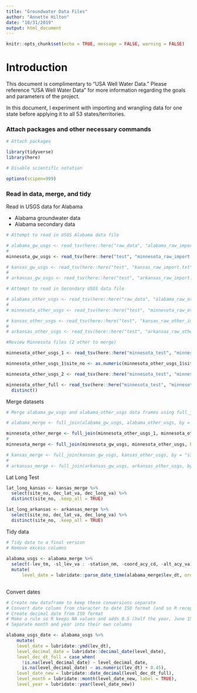 ```yaml
---
title: "Groundwater Data Files"
author: "Annette Hilton"
date: "10/31/2019"
output: html_document
---
```


```r
knitr::opts_chunk$set(echo = TRUE, message = FALSE, warning = FALSE)
```
# Introduction 

This document is complimentary to "USA Well Water Data." Please reference "USA Well Water Data" for more information regarding the goals and parameters of the project. 

In this document, I experiment with importing and wrangling data for one state before applying it to all 53 states/territories.  

### Attach packages and other necessary commands 

```r
# Attach packages

library(tidyverse)
library(here)

# Disable scientific notation 

options(scipen=999)

```

### Read in data, merge, and tidy 

Read in USGS data for Alabama 

- Alabama groundwater data 
- Alabama secondary data 


```r
# Attempt to read in USGS Alabama data file 

# alabama_gw_usgs <- read_tsv(here::here("raw_data", "alabama_raw_import.txt"))
# 
minnesota_gw_usgs <- read_tsv(here::here("test", "minnesota_raw_import.txt"))

# kansas_gw_usgs <- read_tsv(here::here("test", "kansas_raw_import.txt"))
# 
# arkansas_gw_usgs <- read_tsv(here::here("test", "arkansas_raw_import.txt"))

```

```r
# Attempt to read in Secondary USGS data file 

# alabama_other_usgs <- read_tsv(here::here("raw_data", "alabama_raw_other_import.txt"))
# 
# minnesota_other_usgs <- read_tsv(here::here("test", "minnesota_raw_other_import.txt"))

# kansas_other_usgs <- read_tsv(here::here("test", "kansas_raw_other_import.txt"))
# 
# arkansas_other_usgs <- read_tsv(here::here("test", "arkansas_raw_other_import.txt"))

#Review Minnesota files (2 other to merge) 

minnesota_other_usgs_1 <- read_tsv(here::here("minnesota_test", "minnesota_well_depth_75m_below_import.txt"))

minnesota_other_usgs_1$site_no <- as.numeric(minnesota_other_usgs_1$site_no)

minnesota_other_usgs_2 <- read_tsv(here::here("minnesota_test", "minnesota_well_depth_74_above_import.txt"))

minnesota_other_full <- read_tsv(here::here("minnesota_test", "minnesota_merged_import.txt")) %>% 
  distinct()
```

Merge datasets 

```r
# Merge alabama_gw_usgs and alabama_other_usgs data frames using full_join()

# alabama_merge <- full_join(alabama_gw_usgs, alabama_other_usgs, by = "site_no", copy = FALSE)

minnesota_other_merge <- full_join(minnesota_other_usgs_1, minnesota_other_usgs_2, by = "site_no", copy = FALSE)
# 
minnesota_merge <- full_join(minnesota_gw_usgs, minnesota_other_usgs, by = "site_no", copy = FALSE)

# kansas_merge <- full_join(kansas_gw_usgs, kansas_other_usgs, by = "site_no", copy = FALSE)
# 
# arkansas_merge <- full_join(arkansas_gw_usgs, arkansas_other_usgs, by = "site_no", copy = FALSE)
```

Lat Long Test 

```r

lat_long_kansas <- kansas_merge %>% 
  select(site_no, dec_lat_va, dec_long_va) %>% 
  distinct(site_no, .keep_all = TRUE)

lat_long_arkansas <- arkansas_merge %>% 
  select(site_no, dec_lat_va, dec_long_va) %>% 
  distinct(site_no, .keep_all = TRUE)

```


Tidy data 


```r
# Tidy data to a final version 
# Remove excess columns 
 
alabama_usgs <- alabama_merge %>% 
  select(-lev_tm, -sl_lev_va : -station_nm, -coord_acy_cd, -alt_acy_va) %>% 
  mutate(
      level_date = lubridate::parse_date_time(alabama_merge$lev_dt, orders = c("ymd", "Y!", "Ym"), train = FALSE)) # this works but defaults incomplete dates to january 1st (or the 1st of the month). May not be a problem if I can figure out which ones are truly january...or modify this default? 
  
```

Convert dates 

```r
# Create new dataframe to keep these conversions separate 
# Convert date column from character to date ISO format (and so R recognizes as date class)
# Create decimal date from ISO format 
# Make a rule so R keeps NA values and adds 0.5 (half the year, June 15th) to the dates that only have a value for year (missing date and month)
# Separate month and year into their own columns 

alabama_usgs_date <- alabama_usgs %>% 
    mutate(
    level_date = lubridate::ymd(lev_dt),
    level_decimal_date = lubridate::decimal_date(level_date), 
    level_dec_dt_full = case_when(
      !is.na(level_decimal_date) ~ level_decimal_date, 
      is.na(level_decimal_date) ~ as.numeric(lev_dt) + 0.45),
    level_date_new = lubridate::date_decimal(level_dec_dt_full),
    level_month = lubridate::month(level_date_new, label = TRUE),
    level_year = lubridate::year(level_date_new))
   
```






